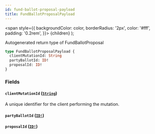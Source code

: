 ```yaml
---
id: fund-ballot-proposal-payload
title: FundBallotProposalPayload
---
```


<span
style={{
      backgroundColor: color,
      borderRadius: '2px',
      color: '#fff',
      padding: '0.2rem',
    }}>
{children}
</span>
);

Autogenerated return type of FundBallotProposal

```graphql
type FundBallotProposalPayload {
  clientMutationId: String
  partyBallotId: ID!
  proposalId: ID!
}
```

### Fields

#### `clientMutationId` ([`String`](/docs/api/scalars/string))

A unique identifier for the client performing the mutation.

#### `partyBallotId` ([`ID!`](/docs/api/scalars/id))

#### `proposalId` ([`ID!`](/docs/api/scalars/id))
